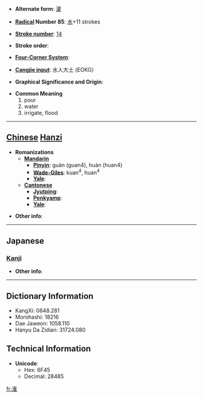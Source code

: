 * '''Alternate form''': [[灌]]

* '''[[Wiktionary:Chinese radical index| Radical]] Number 85''': [[Wiktionary:Chinese radical index 水|水]]+11 strokes

* '''[[Wiktionary:Chinese total strokes index|Stroke number]]''': [[Wiktionary:Chinese total strokes index 14|14]]

* '''Stroke order''': 

* '''[[Wiktionary:Chinese four corner index|Four-Corner System]]''': 

* '''[[Wiktionary:Chinese Cangjie index|Cangjie input]]''': 水人大土 (EOKG)

* '''Graphical Significance and Origin''': 

* '''Common Meaning'''
*#pour
*# water
*# irrigate, flood


----

== [[Chinese]] [[Hanzi]] ==

* '''Romanizations'''
** '''[[Mandarin]]'''
*** '''[[Pinyin]]''': guàn (guan4), huàn (huan4)
*** '''[[Wade-Giles]]''': kuan<sup>4</sup>, huan<sup>4</sup>
*** '''[[Yale]]''': 
** '''[[Cantonese]]'''
*** '''[[Jyutping]]''':
*** '''[[Penkyamp]]''': 
*** '''[[Yale]]''': 

* '''Other info''': 

----

==Japanese==
===[[Kanji]]===
{{kanji|on readings=[[かん]] (kan)
|kun readings=[[そそぐ]] (sosogu)
}}

* '''Other info''':  

----

== Dictionary Information ==

* KangXi: 0648.281
* Morohashi: 18216
* Dae Jaweon: 1058.110
* Hanyu Da Zidian: 31724.080

== Technical Information ==

* '''Unicode''':
** Hex: 6F45
** Decimal: 28485

[[fr:潅]]